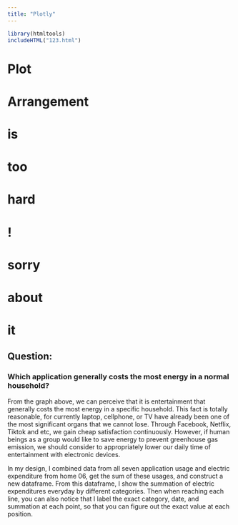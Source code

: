 ```yaml
---
title: "Plotly"
---
```

```r
library(htmltools)
includeHTML("123.html")
```

# Plot

# Arrangement

# is

# too

# hard

# !

# sorry

# about

# it






















## Question:
### Which application generally costs the most energy in a normal household?
From the graph above, we can perceive that it is entertainment that generally costs the most energy in a specific household. This fact is
totally reasonable, for currently laptop, cellphone, or TV have already been one of the most significant organs that we cannot lose. Through 
Facebook, Netflix, Tiktok and etc, we gain cheap satisfaction continuously. However, if human beings as a group would like to save energy
to prevent greenhouse gas emission, we should consider to appropriately lower our daily time of entertainment with electronic devices.


In my design, I combined data from all seven application usage and electric expenditure from home 06, get the sum of these usages, and construct
a new dataframe. From this dataframe, I show the summation of electric expenditures everyday by different categories. Then when reaching each line,
you can also notice that I label the exact category, date, and summation at each point, so that you can figure out the exact value at each position.
